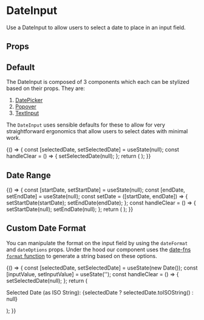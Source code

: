 
<Meta title="Components/Form Inputs/DateInput" component={DateInput} />

# DateInput

Use a DateInput to allow users to select a date to place in an input field.

## Props

<ArgsTable of={DateInput} />

## Default

The DateInput is composed of 3 components which each can be stylized based on their props. They are:

1. [DatePicker](?path=/docs/components-datepicker--default-story)
2. [Popover](?path=/docs/components-popover--demo)
3. [TextInput](http://localhost:6006/?path=/docs/components-form-inputs-textinput--default-story)

The `DateInput` uses sensible defaults for these to allow for very straightforward ergonomics that allow users to
select dates with minimal work.

<Canvas>
  <Story name="Basic Usage">
    {() => {
      const [selectedDate, setSelectedDate] = useState(null);
      const handleClear = () => {
        setSelectedDate(null);
      };
      return (
        <Box childGap="md">
          <Box height="300px" width="300px">
            <DateInput
              datePickerProps={{
                selected: selectedDate,
                onChange: setSelectedDate,
              }}
              textInputProps={{
                placeholder: 'e.g. 11/02/2020',
                onClear: handleClear,
                id: 'defaultDatePicker',
                name: 'selectDate',
                label: 'Select Date',
              }}
            />
          </Box>
        </Box>
      );
    }}
  </Story>
</Canvas>

## Date Range

<Canvas>
  <Story name="Date Range">
    {() => {
      const [startDate, setStartDate] = useState(null);
      const [endDate, setEndDate] = useState(null);
      const setDate = ([startDate, endDate]) => {
        setStartDate(startDate);
        setEndDate(endDate);
      };
      const handleClear = () => {
        setStartDate(null);
        setEndDate(null);
      };
      return (
        <Box childGap="md">
          <Box height="300px" width="500px">
            <DateInput
              datePickerProps={{
                onChange: setDate,
                selected: startDate,
                selectsRange: true,
                startDate,
                endDate,
              }}
              textInputProps={{
                onClear: handleClear,
                id: 'myDateRangePicker',
                name: 'myDateRangePicker',
                label: 'Select Date Range',
              }}
            />
          </Box>
        </Box>
      );
    }}
  </Story>
</Canvas>

## Custom Date Format

You can manipulate the format on the input field by using the `dateFormat` and `dateOptions`
props. Under the hood our component uses the [date-fns `format` function](https://date-fns.org/v2.16.1/docs/format)
to generate a string based on these options.

<Canvas>
  <Story name="Custom Date Format">
    {() => {
      const [selectedDate, setSelectedDate] = useState(new Date());
      const [inputValue, setInputValue] = useState('');
      const handleClear = () => {
        setSelectedDate(null);
      };
      return (
        <Box childGap="md">
          <Box height="300px" width="300px">
            <DateInput
              dateFormat={'MMMM dd, yyyy'}
              datePickerProps={{
                selected: selectedDate,
                onChange: setSelectedDate,
              }}
              textInputProps={{
                placeholder: 'November 02, 2020',
                onClear: handleClear,
                id: 'withCustomDateFormat',
                name: 'selectDate',
                label: 'Select Date',
              }}
            />
          </Box>
          <Box>
            <p>Selected Date (as ISO String): {selectedDate ? selectedDate.toISOString() : null}</p>
          </Box>
        </Box>
      );
    }}
  </Story>
</Canvas>
